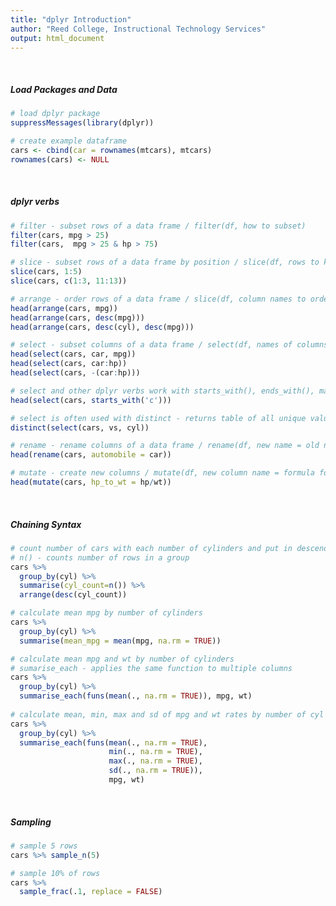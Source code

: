 ```yaml
---
title: "dplyr Introduction"
author: "Reed College, Instructional Technology Services"
output: html_document
---
```


<br/>

##### Load Packages and Data

```r
# load dplyr package 
suppressMessages(library(dplyr))

# create example dataframe
cars <- cbind(car = rownames(mtcars), mtcars)
rownames(cars) <- NULL

```

<br/>

##### dplyr verbs 

```r
# filter - subset rows of a data frame / filter(df, how to subset)
filter(cars, mpg > 25)
filter(cars,  mpg > 25 & hp > 75)

# slice - subset rows of a data frame by position / slice(df, rows to keep)
slice(cars, 1:5)
slice(cars, c(1:3, 11:13))

# arrange - order rows of a data frame / slice(df, column names to order by)
head(arrange(cars, mpg))
head(arrange(cars, desc(mpg)))
head(arrange(cars, desc(cyl), desc(mpg)))

# select - subset columns of a data frame / select(df, names of columns to keep)
head(select(cars, car, mpg))
head(select(cars, car:hp))
head(select(cars, -(car:hp)))

# select and other dplyr verbs work with starts_with(), ends_with(), matches() and contains()
head(select(cars, starts_with('c')))

# select is often used with distinct - returns table of all unique values 
distinct(select(cars, vs, cyl))

# rename - rename columns of a data frame / rename(df, new name = old name)
head(rename(cars, automobile = car))

# mutate - create new columns / mutate(df, new column name = formula for new column)
head(mutate(cars, hp_to_wt = hp/wt))

```


<br/>

##### Chaining Syntax

```r
# count number of cars with each number of cylinders and put in descending order 
# n() - counts number of rows in a group
cars %>%
  group_by(cyl) %>%
  summarise(cyl_count=n()) %>%
  arrange(desc(cyl_count))

# calculate mean mpg by number of cylinders 
cars %>%
  group_by(cyl) %>%
  summarise(mean_mpg = mean(mpg, na.rm = TRUE))

# calculate mean mpg and wt by number of cylinders 
# sumarise_each - applies the same function to multiple columns 
cars %>%
  group_by(cyl) %>%
  summarise_each(funs(mean(., na.rm = TRUE)), mpg, wt)
    
# calculate mean, min, max and sd of mpg and wt rates by number of cyl 
cars %>%
  group_by(cyl) %>%
  summarise_each(funs(mean(., na.rm = TRUE), 
                      min(., na.rm = TRUE), 
                      max(., na.rm = TRUE), 
                      sd(., na.rm = TRUE)), 
                      mpg, wt)

```

<br/>

##### Sampling

```r

# sample 5 rows 
cars %>% sample_n(5)

# sample 10% of rows  
cars %>% 
  sample_frac(.1, replace = FALSE)

```
